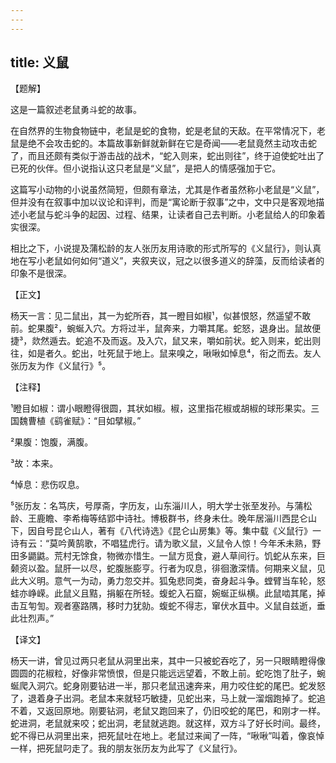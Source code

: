 ```yaml
---
---
---
```

title: 义鼠
---




【题解】


这是一篇叙述老鼠勇斗蛇的故事。

在自然界的生物食物链中，老鼠是蛇的食物，蛇是老鼠的天敌。在平常情况下，老鼠是绝不会攻击蛇的。本篇故事新鲜就新鲜在它是奇闻——老鼠竟然主动攻击蛇了，而且还颇有类似于游击战的战术，“蛇入则来，蛇出则往”，终于迫使蛇吐出了已死的伙伴。但小说指认这只老鼠是“义鼠”，是把人的情感强加于它。

这篇写小动物的小说虽然简短，但颇有章法，尤其是作者虽然称小老鼠是“义鼠”，但并没有在叙事中加以议论和评判，而是“寓论断于叙事”之中，文中只是客观地描述小老鼠与蛇斗争的起因、过程、结果，让读者自己去判断。小老鼠给人的印象着实很深。

相比之下，小说提及蒲松龄的友人张历友用诗歌的形式所写的《义鼠行》，则认真地在写小老鼠如何如何“道义”，夹叙夹议，冠之以很多道义的辞藻，反而给读者的印象不是很深。

【正文】

杨天一言：见二鼠出，其一为蛇所吞，其一瞪目如椒¹，似甚恨怒，然遥望不敢前。蛇果腹²，蜿蜒入穴。方将过半，鼠奔来，力嚼其尾。蛇怒，退身出。鼠故便捷³，欻然遁去。蛇追不及而返。及入穴，鼠又来，嚼如前状。蛇入则来，蛇出则往，如是者久。蛇出，吐死鼠于地上。鼠来嗅之，啾啾如悼息⁴，衔之而去。友人张历友为作《义鼠行》⁵。





【注释】


¹瞪目如椒：谓小眼瞪得很圆，其状如椒。椒，这里指花椒或胡椒的球形果实。三国魏曹植《鹞雀赋》：“目如擘椒。”

²果腹：饱腹，满腹。

³故：本来。

⁴悼息：悲伤叹息。

⁵张历友：名笃庆，号厚斋，字历友，山东淄川人，明大学士张至发孙。与蒲松龄、王鹿瞻、李希梅等结郢中诗社。博极群书，终身未仕。晚年居淄川西昆仑山下，因自号昆仑山人，著有《八代诗选》《昆仑山房集》等。集中载《义鼠行》一诗有云：“莫吟黄鹄歌，不唱猛虎行。请为歌义鼠，义鼠令人惊！今年禾未熟，野田多鼯鼪。荒村无馀食，物微亦惜生。一鼠方觅食，避人草间行。饥蛇从东来，巨颡资以盈。鼠肝一以尽，蛇腹胀膨亨。行者为叹息，徘徊激深情。何期来义鼠，见此大义明。意气一为动，勇力忽交并。狐兔悲同类，奋身起斗争。螳臂当车轮，怒蛙亦峥嵘。此鼠义且黠，捐躯在所轻。蝮蛇入石窟，婉蜒正纵横。此鼠啮其尾，掉击互匉訇。观者塞路隅，移时力犹勍。蝮蛇不得志，窜伏水苴中。义鼠自兹逝，垂此壮烈声。”





【译文】


杨天一讲，曾见过两只老鼠从洞里出来，其中一只被蛇吞吃了，另一只眼睛瞪得像圆圆的花椒粒，好像非常愤恨，但是只能远远望着，不敢上前。蛇吃饱了肚子，蜿蜒爬入洞穴。蛇身刚要钻进一半，那只老鼠迅速奔来，用力咬住蛇的尾巴。蛇发怒了，退着身子出洞。老鼠本来就轻巧敏捷，见蛇出来，马上就一溜烟跑掉了。蛇追不着，又返回原地。刚要钻洞，老鼠又跑回来了，仍旧咬蛇的尾巴，和刚才一样。蛇进洞，老鼠就来咬；蛇出洞，老鼠就逃跑。就这样，双方斗了好长时间。最终，蛇不得已从洞里出来，把死鼠吐在地上。老鼠过来闻了一阵，“啾啾”叫着，像哀悼一样，把死鼠叼走了。我的朋友张历友为此写了《义鼠行》。